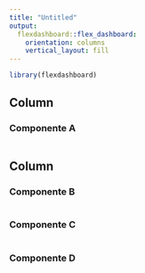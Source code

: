 ---
title: "Untitled"
output: 
  flexdashboard::flex_dashboard:
    orientation: columns
    vertical_layout: fill
---

```{r setup, include=FALSE}
library(flexdashboard)
```

Column {data-width=650}
-----------------------------------------------------------------------

### Componente A

```{r}

```

Column {data-width=350}
-----------------------------------------------------------------------

### Componente B

```{r}

```

### Componente C

```{r}

```
### Componente D

```{r}

```
